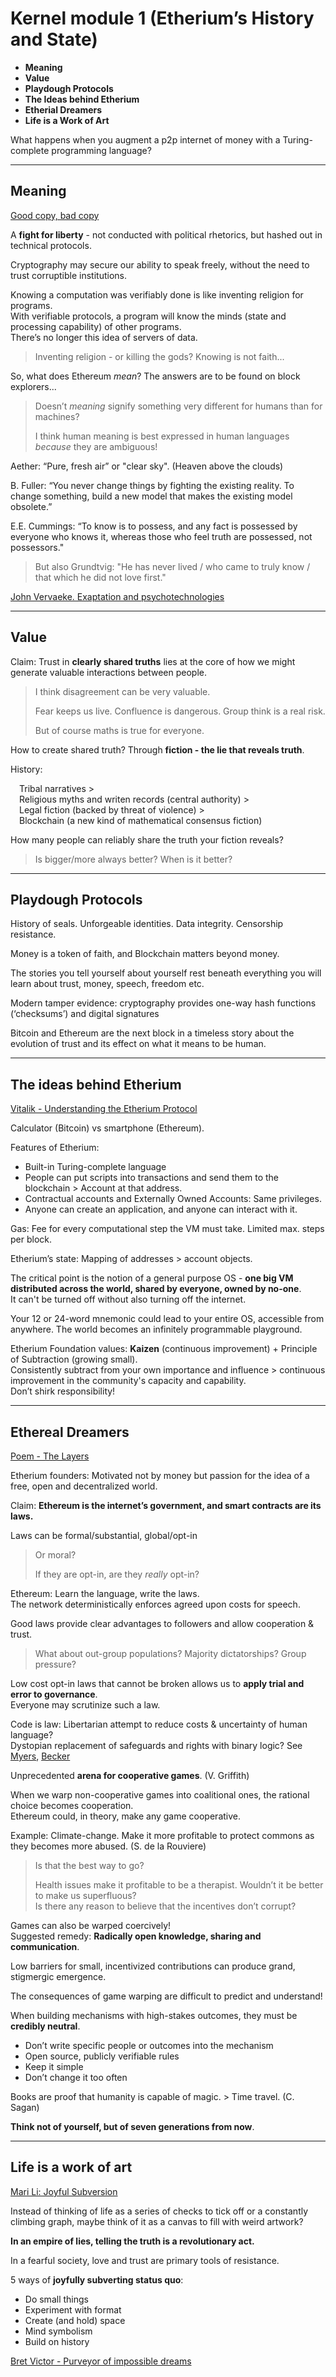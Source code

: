 # Kernel module 1 (Etherium’s History and State)

- **Meaning**
- **Value**
- **Playdough Protocols**
- **The Ideas behind Etherium**
- **Etherial Dreamers**
- **Life is a Work of Art**

What happens when you augment a p2p internet of money with a Turing-complete programming language?

---

## Meaning

[Good copy, bad copy](https://youtu.be/ByY6j0qzOyM)

A **fight for liberty** - not conducted with political rhetorics, but hashed out in technical protocols.

Cryptography may secure our ability to speak freely, without the need to trust corruptible institutions.

Knowing a computation was verifiably done is like inventing religion for programs.  
With verifiable protocols, a program will know the minds (state and processing capability) of other programs.  
There’s no longer this idea of servers of data.

> Inventing religion - or killing the gods? Knowing is not faith...

So, what does Ethereum *mean*? The answers are to be found on block explorers...

> Doesn’t *meaning* signify something very different for humans than for machines? 
> 
> I think human meaning is best expressed in human languages *because* they are ambiguous!

Aether: “Pure, fresh air” or "clear sky". (Heaven above the clouds)

B. Fuller: “You never change things by fighting the existing reality. To change something, build a new model that makes the existing model obsolete.”

E.E. Cummings: “To know is to possess, and any fact is possessed by everyone who knows it, whereas those who feel truth are possessed, not possessors."

> But also Grundtvig: "He has never lived / who came to truly know / that which he did not love first." 

[John Vervaeke. Exaptation and psychotechnologies](https://youtu.be/54l8_ewcOlY)

---

## Value

Claim: Trust in **clearly shared truths** lies at the core of how we might generate valuable interactions between people.

> I think disagreement can be very valuable. 
> 
> Fear keeps us live. Confluence is dangerous. Group think is a real risk. 
> 
> But of course maths is true for everyone.

How to create shared truth? Through **fiction - the lie that reveals truth**.

History: 

&emsp;Tribal narratives >  
&emsp;Religious myths and writen records (central authority) >  
&emsp;Legal fiction (backed by threat of violence) >  
&emsp;Blockchain (a new kind of mathematical consensus fiction)

How many people can reliably share the truth your fiction reveals?

> Is bigger/more always better? When is it better?

---

## Playdough Protocols

History of seals. Unforgeable identities. Data integrity. Censorship resistance. 

Money is a token of faith, and Blockchain matters beyond money.

The stories you tell yourself about yourself rest beneath everything you will learn about trust, money, speech, freedom etc.

Modern tamper evidence: cryptography provides one-way hash functions (‘checksums’) and digital signatures

Bitcoin and Ethereum are the next block in a timeless story about the evolution of trust and its effect on what it means to be human.

---

## The ideas behind Etherium

[Vitalik - Understanding the Etherium Protocol](https://youtu.be/gjwr-7PgpN8)

Calculator (Bitcoin) vs smartphone (Ethereum).

Features of Etherium:

- Built-in Turing-complete language
- People can put scripts into transactions and send them to the blockchain > Account at that address.
- Contractual accounts and Externally Owned Accounts: Same privileges.
- Anyone can create an application, and anyone can interact with it.

Gas: Fee for every computational step the VM must take. Limited max. steps per block.

Etherium’s state: Mapping of addresses > account objects.

The critical point is the notion of a general purpose OS - **one big VM distributed across the world, shared by everyone, owned by no-one**.  
It can't be turned off without also turning off the internet.

Your 12 or 24-word mnemonic could lead to your entire OS, accessible from anywhere. The world becomes an infinitely programmable playground.

Etherium Foundation values: **Kaizen** (continuous improvement) + Principle of Subtraction (growing small).  
Consistently subtract from your own importance and influence > continuous improvement in the community's capacity and capability.  
Don’t shirk responsibility!

---

## Ethereal Dreamers

[Poem - The Layers](https://www.poetryfoundation.org/poems/54897/the-layers)

Etherium founders: Motivated not by money but passion for the idea of a free, open and decentralized world.

Claim: **Ethereum is the internet’s government, and smart contracts are its laws.**

Laws can be formal/substantial, global/opt-in

> Or moral?
> 
> If they are opt-in, are they *really* opt-in?

Ethereum: Learn the language, write the laws.  
The network deterministically enforces agreed upon costs for speech.

Good laws provide clear advantages to followers and allow cooperation & trust.

> What about out-group populations? Majority dictatorships? Group pressure?

Low cost opt-in laws that cannot be broken allows us to **apply trial and error to governance**.  
Everyone may scrutinize such a law.

Code is law: Libertarian attempt to reduce costs & uncertainty of human language?  
Dystopian replacement of safeguards and rights with binary logic? See [Myers](https://robmyers.org/2014/05/09/artworld-ethereum-identity-ownership-and-authenticity/), [Becker](https://the-crypto-syllabus.com/katrin-becker-on-lex-cryptographia/)

Unprecedented **arena for cooperative games**. (V. Griffith)

When we warp non-cooperative games into coalitional ones, the rational choice becomes cooperation.  
Ethereum could, in theory, make any game cooperative. 

Example: Climate-change. Make it more profitable to protect commons as they becomes more abused. (S. de la Rouviere)

> Is that the best way to go? 
> 
> Health issues make it profitable to be a therapist. Wouldn’t it be better to make us superfluous?  
> Is there any reason to believe that the incentives don’t corrupt?

Games can also be warped coercively!  
Suggested remedy: **Radically open knowledge, sharing and communication**.

Low barriers for small, incentivized contributions can produce grand, stigmergic emergence.

The consequences of game warping are difficult to predict and understand!

When building mechanisms with high-stakes outcomes, they must be **credibly neutral**.

- Don’t write specific people or outcomes into the mechanism
- Open source, publicly verifiable rules
- Keep it simple
- Don’t change it too often

Books are proof that humanity is capable of magic. > Time travel. (C. Sagan)

**Think not of yourself, but of seven generations from now**.

---

## Life is a work of art

[Mari Li: Joyful Subversion](https://youtu.be/Aalyplbv5Mo)

Instead of thinking of life as a series of checks to tick off or a constantly climbing graph, maybe think of it as a canvas to fill with weird artwork?

**In an empire of lies, telling the truth is a revolutionary act.** 

In a fearful society, love and trust are primary tools of resistance.

5 ways of **joyfully subverting status quo**:

- Do small things
- Experiment with format
- Create (and hold) space
- Mind symbolism
- Build on history

[Bret Victor - Purveyor of impossible dreams](http://worrydream.com/)

